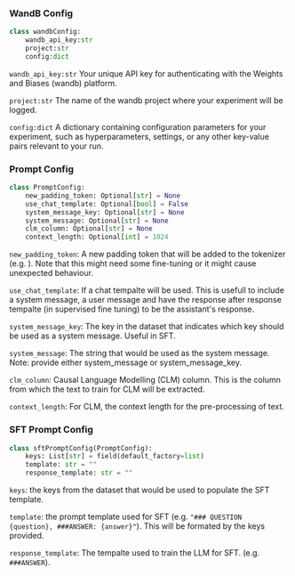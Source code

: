 ### WandB Config

```python
class wandbConfig:
    wandb_api_key:str
    project:str
    config:dict
```

`wandb_api_key:str` Your unique API key for authenticating with the Weights and Biases (wandb) platform.

`project:str` The name of the wandb project where your experiment will be logged.

`config:dict` A dictionary containing configuration parameters for your experiment, such as hyperparameters, settings, or any other key-value pairs relevant to your run.

### Prompt Config

```python
class PromptConfig:
    new_padding_token: Optional[str] = None
    use_chat_template: Optional[bool] = False
    system_message_key: Optional[str] = None
    system_message: Optional[str] = None
    clm_column: Optional[str] = None
    context_length: Optional[int] = 1024
```

`new_padding_token`: A new padding token that will be added to the tokenizer (e.g. <PAD>). Note that this might need some fine-tuning or it might cause unexpected behaviour.

`use_chat_template`: If a chat tempalte will be used. This is usefull to include a system message, a user message and have the response after response tempalte (in supervised fine tuning) to be the assistant's response.

`system_message_key`: The key in the dataset that indicates which key should be used as a system message. Useful in SFT.

`system_message`: The string that would be used as the system message. Note: provide either system_message or system_message_key.

`clm_column`: Causal Language Modelling (CLM) column. This is the column from which the text to train for CLM will be extracted. 

`context_length`: For CLM, the context length for the pre-processing of text. 

### SFT Prompt Config

```python
class sftPromptConfig(PromptConfig):
    keys: List[str] = field(default_factory=list)
    template: str = ""
    response_template: str = ""
```

`keys`: the keys from the dataset that would be used to populate the SFT template.

`template`: the prompt template used for SFT (e.g. `"### QUESTION {question}, ###ANSWER: {answer}"`). This will be formated by the keys provided. 

`response_template`: The tempalte used to train the LLM for SFT. (e.g. `###ANSWER`).

